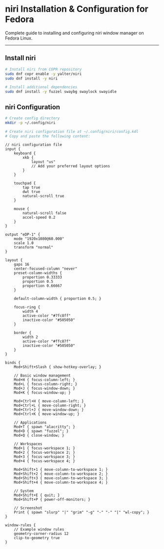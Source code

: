 # niri Installation & Configuration for Fedora

Complete guide to installing and configuring niri window manager on Fedora Linux.

---

## Install niri
```bash
# Install niri from COPR repository
sudo dnf copr enable -y yalter/niri
sudo dnf install -y niri

# Install additional dependencies
sudo dnf install -y fuzzel swaybg swaylock swayidle
```

## niri Configuration
```bash
# Create config directory
mkdir -p ~/.config/niri

# Create niri configuration file at ~/.config/niri/config.kdl
# Copy and paste the following content:
```

```kdl
// niri configuration file  
input {
    keyboard {
        xkb {
            layout "us"
            // Add your preferred layout options
        }
    }

    touchpad {
        tap true
        dwt true
        natural-scroll true
    }

    mouse {
        natural-scroll false
        accel-speed 0.2
    }
}

output "eDP-1" {
    mode "1920x1080@60.000"
    scale 1.0
    transform "normal"
}

layout {
    gaps 16
    center-focused-column "never"
    preset-column-widths {
        proportion 0.33333
        proportion 0.5
        proportion 0.66667
    }

    default-column-width { proportion 0.5; }

    focus-ring {
        width 4
        active-color "#7fc8ff"
        inactive-color "#505050"
    }

    border {
        width 2
        active-color "#ffc87f"
        inactive-color "#505050"
    }
}

binds {
    Mod+Shift+Slash { show-hotkey-overlay; }

    // Basic window management
    Mod+H { focus-column-left; }
    Mod+L { focus-column-right; }
    Mod+J { focus-window-down; }
    Mod+K { focus-window-up; }

    Mod+Ctrl+H { move-column-left; }
    Mod+Ctrl+L { move-column-right; }
    Mod+Ctrl+J { move-window-down; }
    Mod+Ctrl+K { move-window-up; }

    // Applications
    Mod+T { spawn "alacritty"; }
    Mod+D { spawn "fuzzel"; }
    Mod+Q { close-window; }

    // Workspaces
    Mod+1 { focus-workspace 1; }
    Mod+2 { focus-workspace 2; }
    Mod+3 { focus-workspace 3; }
    Mod+4 { focus-workspace 4; }
    
    Mod+Shift+1 { move-column-to-workspace 1; }
    Mod+Shift+2 { move-column-to-workspace 2; }
    Mod+Shift+3 { move-column-to-workspace 3; }
    Mod+Shift+4 { move-column-to-workspace 4; }

    // System
    Mod+Shift+E { quit; }
    Mod+Shift+P { power-off-monitors; }

    // Screenshot
    Print { spawn "slurp" "|" "grim" "-g" "-" "-" "|" "wl-copy"; }
}

window-rules {
    // Example window rules
    geometry-corner-radius 12
    clip-to-geometry true
}
```